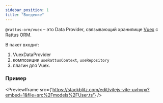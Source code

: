 ```yaml
---
sidebar_position: 1
title: "Введение"
---
```


`@rattus-orm/vuex` – это Data Provider, связывающий хранилище
[Vuex](https://vuex.vuejs.org/) с Rattus ORM.

В пакет входит: 
1. VuexDataProvider
2. композиции `useRattusContext`, `useRepository`
3. плагин для Vuex.

### Пример
<PreviewIframe src={'https://stackblitz.com/edit/vitejs-vite-uvhvpx?embed=1&file=src%2Fmodels%2FUser.ts'} />
